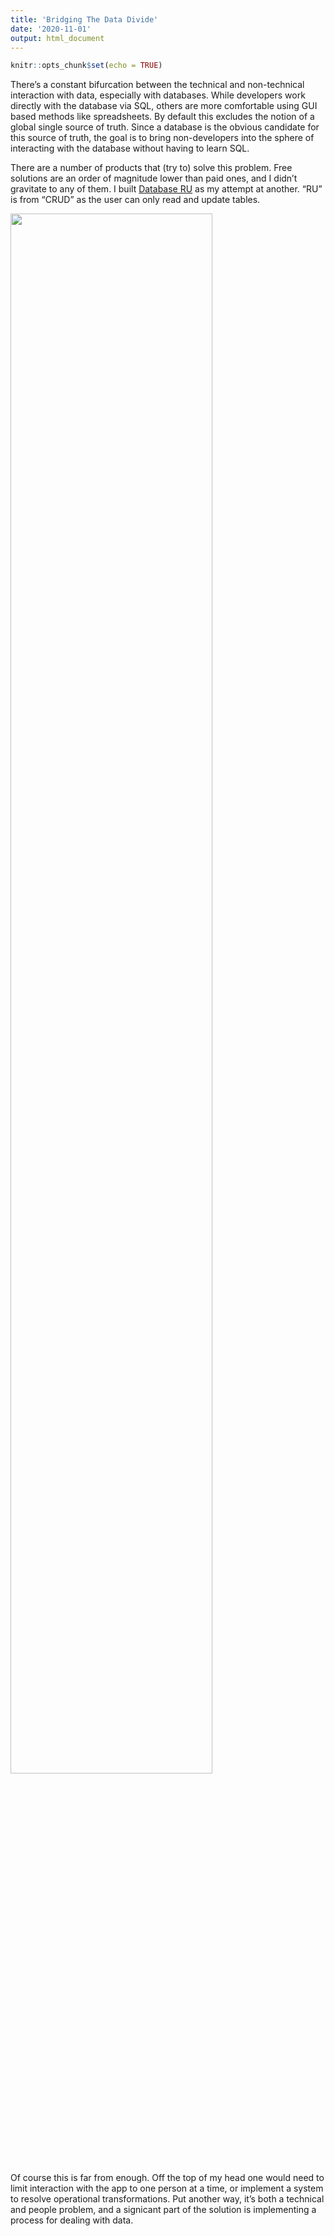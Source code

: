 ```yaml
---
title: 'Bridging The Data Divide'
date: '2020-11-01'
output: html_document
---
```


```r
knitr::opts_chunk$set(echo = TRUE)
```

There's a constant bifurcation between the technical and non-technical interaction with data, especially with databases. While developers work directly with the database via SQL, others are more comfortable using GUI based methods like spreadsheets. By default this excludes the notion of a global single source of truth. Since a database is the obvious candidate for this source of truth, the goal is to bring non-developers into the sphere of interacting with the database without having to learn SQL.

There are a number of products that (try to) solve this problem. Free solutions are an order of magnitude lower than paid ones, and I didn't gravitate to any of them. I built [Database RU](https://github.com/gfleetwood/database_crud_prototype/tree/master) as my attempt at another. "RU" is from "CRUD" as the user can only read and update tables.

![](/blog/data-divide_files/db_ru.png){width=80%}

Of course this is far from enough. Off the top of my head one would need to limit interaction with the app to one person at a time, or implement a system to resolve operational transformations. Put another way, it's both a technical and people problem, and a signicant part of the solution is implementing a process for dealing with data.



















